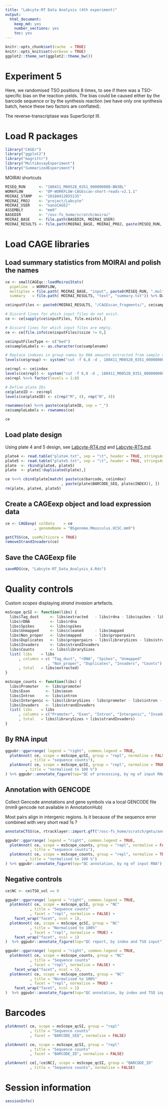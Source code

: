 ```yaml
---
title: "Labcyte-RT Data Analysis (4th experiment)"
output:
  html_document:
    keep_md: yes
    number_sections: yes
    toc: yes
---
```


```r
knitr::opts_chunk$set(cache  = TRUE)
knitr::opts_knit$set(verbose = TRUE)
ggplot2::theme_set(ggplot2::theme_bw())
```

Experiment 5
============

Here, we randomised TSO positions 8 times, to see if there was a TSO-specific
bias on the reaction yields.  The bias could be caused either by the barcode
sequence or by the synthesis reaction (we have only one synthesis batch, hence
these two factors are conflated).

The reverse-transcriptase was SuperScript III.

Load R packages
===============

```r
library("CAGEr")
library("ggplot2")
library("magrittr")
library("MultiAssayExperiment")
library("SummarizedExperiment")
```

MOIRAI shortcuts

```r
MISEQ_RUN      <- "180411_M00528_0351_000000000-BN3BL"
WORKFLOW       <- "OP-WORKFLOW-CAGEscan-short-reads-v2.1.1"
MOIRAI_STAMP   <- "20180412055135"
MOIRAI_PROJ    <- "project/Labcyte" 
MOIRAI_USER    <- "nanoCAGE2" 
ASSEMBLY       <- "mm9"
BASEDIR        <- "/osc-fs_home/scratch/moirai"
MOIRAI_BASE    <- file.path(BASEDIR, MOIRAI_USER)
MOIRAI_RESULTS <- file.path(MOIRAI_BASE, MOIRAI_PROJ, paste(MISEQ_RUN, WORKFLOW, MOIRAI_STAMP, sep = "."))
```

Load CAGE libraries
===================

Load summary statistics from MOIRAI and polish the names
--------------------------------------------------------

```r
ce <- smallCAGEqc::loadMoiraiStats(
  pipeline  = WORKFLOW,
  multiplex = file.path( MOIRAI_BASE, "input", paste0(MISEQ_RUN, ".multiplex.txt")),
  summary   = file.path( MOIRAI_RESULTS, "text", "summary.txt")) %>% DataFrame

ce$inputFiles <- paste0(MOIRAI_RESULTS, "/CAGEscan_fragments/", ce$samplename, ".bed")

# Discard lines for which input files do not exist.
ce <- ce[sapply(ce$inputFiles, file.exists),]

# Discard lines for which input files are empty.
ce <- ce[file.info(ce$inputFiles)$size != 0,]

ce$inputFilesType <- c("bed")
ce$sampleLabels <- as.character(ce$samplename)

# Replace indexes in group names by RNA amounts extracted from sample sheet.
levels(ce$group) <- system("cut -f 6,8 -d , 180411_M00528_0351_000000000-BN3BL.SampleSheet.csv | grep y_ | sort | cut -f2 -d, | sed -E 's/\r//'", intern = TRUE)

ce$repl <- ce$index
levels(ce$repl) <- system("cut -f 6,8 -d , 180411_M00528_0351_000000000-BN3BL.SampleSheet.csv | grep y_ | sort | cut -f2 -d, | cut -f2 -d_ | sed -E 's/\r//'", intern = TRUE)
ce$repl %<>% factor(levels = 1:8)

# Define plate IDs
ce$plateID <- ce$repl
levels(ce$plateID) <- c(rep("M", 4), rep("N", 4))

rownames(ce) %<>% paste(ce$plateID, sep = "_")
ce$sampleLabels <- rownames(ce)

ce
```


Load plate design
-----------------

Using plate 4 and 5 design, see [Labcyte-RT4.md](Labcyte-RT4.md) and 
[Labcyte-RT5.md](Labcyte-RT5.md).

```r
plate4 <- read.table("plate4.txt", sep = "\t", header = TRUE, stringsAsFactors = FALSE)
plate5 <- read.table("plate5.txt", sep = "\t", header = TRUE, stringsAsFactors = FALSE)
plate  <- rbind(plate4, plate5)
plate  <- plate[!duplicated(plate),]

ce %<>% cbind(plate[match( paste(ce$barcode, ce$index)
                         , paste(plate$BARCODE_SEQ, plate$INDEX)), ])
rm(plate, plate4, plate5)
```


Create a CAGEexp object and load expression data
------------------------------------------------

```r
ce <- CAGEexp( colData    = ce
             , genomeName = "BSgenome.Mmusculus.UCSC.mm9")
```

```r
getCTSS(ce, useMulticore = TRUE)
removeStrandInvaders(ce)
```


Save the CAGEexp file
---------------------

```r
saveRDS(ce, "Labcyte-RT_Data_Analysis_4.Rds")
```


Quality controls
================

Custom _scopes_ displaying _strand invasion_ artefacts.

```r
msScope_qcSI <- function(libs) {
  libs$Tag_dust     <- libs$extracted   - libs$rdna - libs$spikes - libs$cleaned
  libs$rDNA         <- libs$rdna
  libs$Spikes       <- libs$spikes
  libs$Unmapped     <- libs$cleaned     - libs$mapped
  libs$Non_proper   <- libs$mapped      - libs$properpairs
  libs$Duplicates   <- libs$properpairs - libs$librarySizes - libs$strandInvaders
  libs$Invaders     <- libs$strandInvaders
  libs$Counts       <- libs$librarySizes
  list( libs    = libs
      , columns = c( "Tag_dust", "rDNA", "Spikes", "Unmapped"
                   , "Non_proper", "Duplicates", "Invaders", "Counts")
      , total   = libs$extracted)
}

msScope_counts <- function(libs) {
  libs$Promoter   <- libs$promoter
  libs$Exon       <- libs$exon
  libs$Intron     <- libs$intron
  libs$Intergenic <- libs$librarySizes - libs$promoter - libs$intron - libs$exon
  libs$Invaders   <- libs$strandInvaders
  list( libs    = libs
      , columns = c("Promoter", "Exon", "Intron", "Intergenic", "Invaders")
      , total   = libs$librarySizes + libs$strandInvaders)
}
```


By RNA input
------------

```r
ggpubr::ggarrange( legend = "right", common.legend = TRUE,
  plotAnnot( ce, scope = msScope_qcSI, group = "repl", normalise = FALSE
           , title = "sequence counts"),
  plotAnnot( ce, scope = msScope_qcSI, group = "repl", normalise = TRUE
         , title = "normalised to 100 %")
) %>% ggpubr::annotate_figure(top="QC of processing, by ng of input RNA")
```


Annotation with GENCODE
-----------------------

Collect Gencode annotations and gene symbols via a local GENCODE file
(mm9 gencode not available in AnnotationHub)

Most pairs align in intergenic regions.  Is it because of the sequence error
combined with very short read 1s ?

```r
annotateCTSS(ce, rtracklayer::import.gff("/osc-fs_home/scratch/gmtu/annotation/mus_musculus/gencode-M1/gencode.vM1.annotation.gtf.gz"))
```

```r
ggpubr::ggarrange( legend = "right", common.legend = TRUE,
  plotAnnot( ce, scope = msScope_counts, group = "repl", normalise = FALSE
           , title = "sequence counts"),
  plotAnnot( ce, scope = msScope_counts, group = "repl", normalise = TRUE
         , title = "normalised to 100 %")
) %>% ggpubr::annotate_figure(top="QC annotation, by ng of input RNA")
```


Negative controls
-----------------

```r
ce$NC <- ce$TSO_vol == 0

ggpubr::ggarrange( legend = "right", common.legend = TRUE,
  plotAnnot( ce, scope = msScope_qcSI, group = "NC"
           , title = "Sequence counts"
           , facet = "repl", normalise = FALSE) +
    facet_wrap("facet", ncol = 1),
  plotAnnot( ce, scope = msScope_qcSI, group = "NC"
           , title = "Normalised to 100%"
           , facet = "repl", normalise = TRUE) +
    facet_wrap("facet", ncol = 1)
)  %>% ggpubr::annotate_figure(top="QC report, by index and TSO input")

ggpubr::ggarrange( legend = "right", common.legend = TRUE,
  plotAnnot( ce, scope = msScope_counts, group = "NC"
           , title = "Sequence counts"
           , facet = "repl", normalise = FALSE) +
    facet_wrap("facet", ncol = 1),
  plotAnnot( ce, scope = msScope_counts, group = "NC"
           , title = "Normalised to 100%"
           , facet = "repl", normalise = TRUE) +
    facet_wrap("facet", ncol = 1)
)  %>% ggpubr::annotate_figure(top="QC annotation, by index and TSO input")
```


Barcodes
========

```r
plotAnnot( ce, scope = msScope_qcSI, group = "repl"
           , title = "Sequence counts"
           , facet = "BARCODE_SEQ", normalise = FALSE)
```

```r
plotAnnot( ce, scope = msScope_qcSI, group = "repl"
           , title = "Sequence counts"
           , facet = "BARCODE_ID", normalise = FALSE)
```

```r
plotAnnot( ce[,!ce$NC], scope = msScope_qcSI, group = "BARCODE_ID"
           , title = "Sequence counts", normalise = FALSE)
```

Session information
===================

```r
sessionInfo()
```